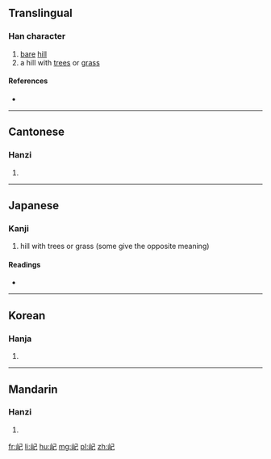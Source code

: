 ==Translingual==

===Han character===
{{Han char|rn=46|rad=山|as=03|sn=6|four=2771<sub>7</sub>|canj=山尸山 (USU), X山尸山 (XUSU)|ids=⿰[[山]][[己]]}}

# [[bare]] [[hill]]
# a hill with [[tree]]s or [[grass]]

====References====
* {{Han ref|kx=0307.271|dkj=07891|dj=0607.150|hdz=10761.220|uh=5C7A|ud=23674|bh=C9D7|bd=51671}}

----

==Cantonese==

===Hanzi===
{{yue-hanzi|jyut=[[gei2]], [[hei2]]|y=gei2, hei2}}

# {{defn|lang=yue|sort=山03}}

----

==Japanese==

===Kanji===
{{ja-kanji|grade=|rs=山03}}

# hill with trees or grass (some give the opposite meaning)

====Readings====
* {{ja-readings|on=[[き]] (ki)|kun=}}

----

==Korean==

===Hanja===
{{ko-hanja|hangeul=기|rv=gi|mr=ki}}

# {{defn|lang=ko|sort=山03}}

----

==Mandarin==

===Hanzi===
{{cmn-hanzi|pin=[[qǐ]] ([[qi3]])|wg=ch'i<sup>3</sup>}}

# {{defn|lang=cmn|sort=山03}}

[[fr:屺]]
[[li:屺]]
[[hu:屺]]
[[mg:屺]]
[[pl:屺]]
[[zh:屺]]